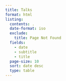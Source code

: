 ```yaml
---
title: Talks
format: html
listing:
  contents: .
  date-format: iso
  exclude:
    title: Page Not Found
  fields:
    - date
    - subtitle
    - title
  page-size: 10
  sort: date desc
  type: table
---
```

